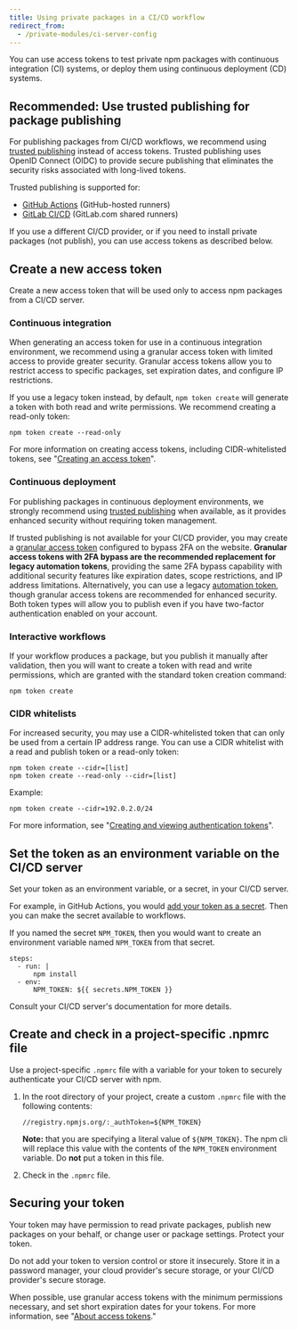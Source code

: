 ```yaml
---
title: Using private packages in a CI/CD workflow
redirect_from:
  - /private-modules/ci-server-config
---
```


You can use access tokens to test private npm packages with continuous integration (CI) systems, or deploy them using continuous deployment (CD) systems.

## Recommended: Use trusted publishing for package publishing

For publishing packages from CI/CD workflows, we recommend using [trusted publishing](/trusted-publishers) instead of access tokens. Trusted publishing uses OpenID Connect (OIDC) to provide secure publishing that eliminates the security risks associated with long-lived tokens.

Trusted publishing is supported for:

- [GitHub Actions](https://github.com/features/actions) (GitHub-hosted runners)
- [GitLab CI/CD](https://docs.gitlab.com/ci/pipelines/) (GitLab.com shared runners)

If you use a different CI/CD provider, or if you need to install private packages (not publish), you can use access tokens as described below.

## Create a new access token

Create a new access token that will be used only to access npm packages from a CI/CD server.

### Continuous integration

When generating an access token for use in a continuous integration environment, we recommend using a granular access token with limited access to provide greater security. Granular access tokens allow you to restrict access to specific packages, set expiration dates, and configure IP restrictions.

If you use a legacy token instead, by default, `npm token create` will generate a token with both read and write permissions. We recommend creating a read-only token:

```
npm token create --read-only
```

For more information on creating access tokens, including CIDR-whitelisted tokens, see "[Creating an access token][create-token]".

### Continuous deployment

For publishing packages in continuous deployment environments, we strongly recommend using [trusted publishing](/trusted-publishers) when available, as it provides enhanced security without requiring token management.

If trusted publishing is not available for your CI/CD provider, you may create a [granular access token][create-token] configured to bypass 2FA on the website. **Granular access tokens with 2FA bypass are the recommended replacement for legacy automation tokens**, providing the same 2FA bypass capability with additional security features like expiration dates, scope restrictions, and IP address limitations. Alternatively, you can use a legacy [automation token][create-token], though granular access tokens are recommended for enhanced security. Both token types will allow you to publish even if you have two-factor authentication enabled on your account.

### Interactive workflows

If your workflow produces a package, but you publish it manually after validation, then you will want to create a token with read and write permissions, which are granted with the standard token creation command:

```
npm token create
```

### CIDR whitelists

For increased security, you may use a CIDR-whitelisted token that can only be used from a certain IP address range. You can use a CIDR whitelist with a read and publish token or a read-only token:

```
npm token create --cidr=[list]
npm token create --read-only --cidr=[list]
```

Example:

```
npm token create --cidr=192.0.2.0/24
```

For more information, see "[Creating and viewing authentication tokens][create-token]".

## Set the token as an environment variable on the CI/CD server

Set your token as an environment variable, or a secret, in your CI/CD server.

For example, in GitHub Actions, you would [add your token as a secret](https://docs.github.com/en/actions/configuring-and-managing-workflows/creating-and-storing-encrypted-secrets). Then you can make the secret available to workflows.

If you named the secret `NPM_TOKEN`, then you would want to create an environment variable named `NPM_TOKEN` from that secret.

```
steps:
  - run: |
      npm install
  - env:
      NPM_TOKEN: ${{ secrets.NPM_TOKEN }}
```

Consult your CI/CD server's documentation for more details.

## Create and check in a project-specific .npmrc file

Use a project-specific `.npmrc` file with a variable for your token to securely authenticate your CI/CD server with npm.

1. In the root directory of your project, create a custom `.npmrc` file with the following contents:

   ```
   //registry.npmjs.org/:_authToken=${NPM_TOKEN}
   ```

   **Note:** that you are specifying a literal value of `${NPM_TOKEN}`. The npm cli will replace this value with the contents of the `NPM_TOKEN` environment variable. Do **not** put a token in this file.

2. Check in the `.npmrc` file.

## Securing your token

Your token may have permission to read private packages, publish new packages on your behalf, or change user or package settings. Protect your token.

Do not add your token to version control or store it insecurely. Store it in a password manager, your cloud provider's secure storage, or your CI/CD provider's secure storage.

When possible, use granular access tokens with the minimum permissions necessary, and set short expiration dates for your tokens. For more information, see "[About access tokens][about-tokens]."

[create-token]: creating-and-viewing-access-tokens
[about-tokens]: about-access-tokens
